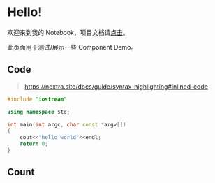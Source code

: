 # Hello!
 
欢迎来到我的 Notebook，项目文档请[点击](https://nextra.site/docs)。

此页面用于测试/展示一些 Component Demo。

## Code
> https://nextra.site/docs/guide/syntax-highlighting#inlined-code
```c++ filename="hello.cpp" copy
#include "iostream"

using namespace std;

int main(int argc, char const *argv[])
{
	cout<<"hello world"<<endl;
	return 0;
}
```


## Count


<Counters />
